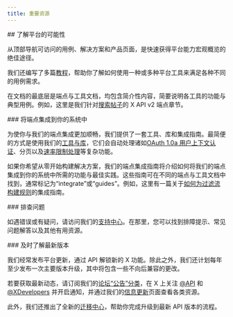 ```yaml
---
title: 重要资源
---
```


<div id="learn-about-whats-possible">
  ## 了解平台的可能性
</div>

从顶部导航可访问的用例、解决方案和产品页面，是快速获得平台能力宏观概览的绝佳途径。

我们还编写了多篇[教程](/zh/tutorials)，帮助你了解如何使用一种或多种平台工具来满足各种不同的用例需求。

在文档的最底层是端点与工具文档，均包含简介性内容，简要说明各工具的功能与典型用例。例如，这里是我们针对[搜索帖子](/zh/x-api/posts/search/introduction)的 X API v2 端点章节。

<div id="integrate-an-endpoint-into-your-system">
  ### 将端点集成到你的系统中
</div>

为使你与我们的端点集成更加顺畅，我们提供了一套工具、库和集成指南。最简便的方式是使用我们的[工具与库](/zh/x-api/tools-and-libraries/overview)，它们会自动处理诸如[OAuth 1.0a 用户上下文认证](/zh/resources/fundamentals/authentication#oauth-1-0a-2)、分页以及[速率限制处理](/zh/resources/fundamentals/rate-limits)等复杂功能。

如果你希望从零开始构建解决方案，我们的端点集成指南将介绍如何将我们的端点集成到你的系统中所需的功能与最佳实践。这些指南可在不同的端点与工具文档中找到，通常标记为“integrate”或“guides”。例如，这里有一篇关于[如何为过滤流构建规则](/zh/x-api/posts/filtered-stream/integrate/build-a-rule)的集成指南。

<div id="troubleshoot-an-issue">
  ### 排查问题
</div>

如遇错误或有疑问，请访问我们的[支持中心](https://developer.x.com/en/support/twitter-api)。在那里，您可以找到排障提示、常见问题解答以及其他有用资源。

<div id="keep-up-to-date-with-the-latest-releases">
  ### 及时了解最新版本
</div>

我们经常发布平台更新，通过 API 解锁新的 X 功能。除此之外，我们还计划每年至少发布一次主要版本升级，其中将包含一些不向后兼容的更改。

若要获取最新动态，请订阅我们的[论坛“公告”分类](https://devcommunity.x.com/c/announcements/22)，在 X 上关注 [@API](https://x.com/api) 和 [@XDevelopers](https://x.com/XDevelopers) 并开启通知，并通过我们的[信息更新](https://developer.x.com/en/stay-informed)页面查看各类资源。

此外，我们还推出了全新的[迁移中心](/zh/x-api/migrate/overview)，帮助你完成升级到最新 API 版本的流程。